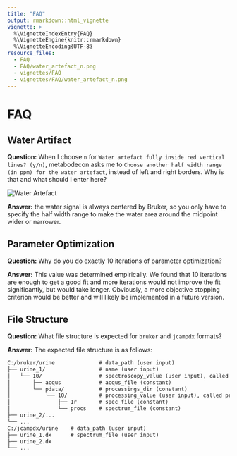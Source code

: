 ---
title: "FAQ"
output: rmarkdown::html_vignette
vignette: >
  %\VignetteIndexEntry{FAQ}
  %\VignetteEngine{knitr::rmarkdown}
  %\VignetteEncoding{UTF-8}
resource_files:
  - FAQ
  - FAQ/water_artefact_n.png
  - vignettes/FAQ
  - vignettes/FAQ/water_artefact_n.png
---

# FAQ

## Water Artifact

__Question:__ When I choose `n` for `Water artefact fully inside red vertical lines? (y/n)`,
metabodecon asks me to `Choose another half width range (in ppm) for the water artefact`,
instead of left and right borders. Why is that and what should I enter here?

<img src="./FAQ/water_artefact_n.png" alt="Water Artefact">

__Answer:__ the water signal is always centered by Bruker, so you only have to
specify the half width range to make the water area around the midpoint wider or
narrower.

## Parameter Optimization

__Question:__ Why do you do exactly 10 iterations of parameter optimization?

__Answer:__ This value was determined empirically. We found that 10 iterations
are enough to get a good fit and more iterations would not improve the fit
significantly, but would take longer. Obviously, a more objective stopping
criterion would be better and will likely be implemented in a future version.

## File Structure

__Question:__ What file structure is expected for `bruker` and `jcampdx`
formats?

__Answer:__ The expected file structure is as follows:

```txt
C:/bruker/urine              # data_path (user input)
├── urine_1/                 # name (user input)
│   └── 10/                  # spectroscopy_value (user input), called expno in TopSpin manual
│       ├── acqus            # acqus_file (constant)
│       └── pdata/           # processings_dir (constant)
│           └── 10/          # processing_value (user input), called procno in TopSpin manual
│               ├── 1r       # spec_file (constant)
│               └── procs    # spectrum_file (constant)
├── urine_2/...
└── ...
C:/jcampdx/urine    # data_path (user input)
├── urine_1.dx      # spectrum_file (user input)
├── urine_2.dx
└── ...
```
